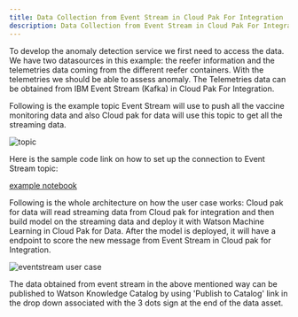 ```yaml
---
title: Data Collection from Event Stream in Cloud Pak For Integration
description: Data Collection from Event Stream in Cloud Pak For Integration
---
```


To develop the anomaly detection service we first need to access the data. We have two datasources in this example: the reefer information and the telemetries data coming from the different reefer containers. With the telemetries we should be able to assess anomaly. The Telemetries data can be obtained from IBM Event Stream (Kafka) in Cloud Pak For Integration.

Following is the example topic Event Stream will use to push all the vaccine monitoring data and also Cloud pak for data will use this topic to get all the streaming data.

![topic](./images/topic.jpg)

Here is the sample code link on how to set up the connection to Event Stream topic:

[example notebook](https://github.com/ibm-cloud-architecture/vaccine-solution-main/tree/master/docs/src/pages/solution/cp4d/notebook)


Following is the whole architecture on how the user case works: Cloud pak for data will read streaming data from Cloud pak for integration and then build model on the streaming data and deploy it with Watson Machine Learning in Cloud Pak for Data. After the model is deployed, it will have a endpoint to score the new message from Event Stream in Cloud pak for Integration.


![eventstream user case](./images/eventStream.jpg)

The data obtained from event stream in the above mentioned way can be published to Watson Knowledge Catalog by using 'Publish to Catalog' link in the drop down associated with the 3 dots sign at the end of the data asset.


